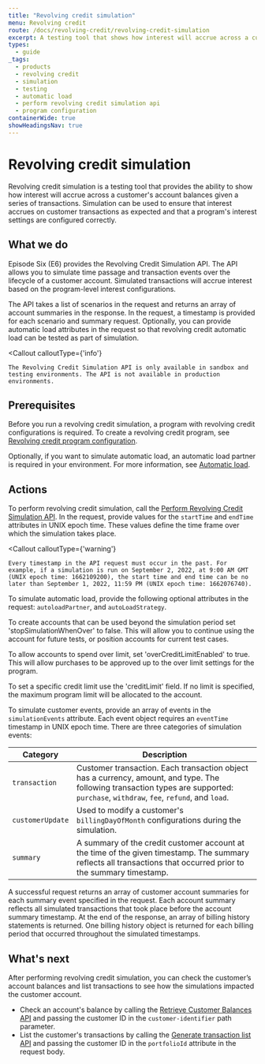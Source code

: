```yaml
---
title: "Revolving credit simulation"
menu: Revolving credit
route: /docs/revolving-credit/revolving-credit-simulation
excerpt: A testing tool that shows how interest will accrue across a customer's account.
types: 
  - guide
_tags:
  - products
  - revolving credit
  - simulation
  - testing
  - automatic load
  - perform revolving credit simulation api
  - program configuration
containerWide: true
showHeadingsNav: true
---
```



# Revolving credit simulation

Revolving credit simulation is a testing tool that provides the ability to show how interest will accrue across a customer's account balances given a series of transactions. Simulation can be used to ensure that interest accrues on customer transactions as expected and that a program's interest settings are configured correctly.

## What we do

Episode Six (E6) provides the Revolving Credit Simulation API. The API allows you to simulate time passage and transaction events over the lifecycle of a customer account. Simulated transactions will accrue interest based on the program-level interest configurations.

The API takes a list of scenarios in the request and returns an array of account summaries in the response. In the request, a timestamp is provided for each scenario and summary request. Optionally, you can provide automatic load attributes in the request so that revolving credit automatic load can be tested as part of simulation.

<Callout
    calloutType={'info'}
>
    The Revolving Credit Simulation API is only available in sandbox and testing environments. The API is not available in production environments.
</Callout>

## Prerequisites

Before you run a revolving credit simulation, a program with revolving credit configurations is required. To create a revolving credit program, see [Revolving credit program configuration](/docs/revolving-credit/revolving-credit-program-configuration).

Optionally, if you want to simulate automatic load, an automatic load partner is required in your environment. For more information, see [Automatic load](/docs/payments/automatic-load).

## Actions

To perform revolving credit simulation, call the [Perform Revolving Credit Simulation API](/tech-specs/revolving-credit/revolving-credit-customers/api?#operation/net.e6tech.h3.middletier.api.v1.partner.offering.simulate.RevolvingCreditSimulatorAPI_simulate_POST). In the request, provide values for the `startTime` and `endTime` attributes in UNIX epoch time. These values define the time frame over which the simulation takes place.

<Callout
    calloutType={'warning'}
>
    Every timestamp in the API request must occur in the past. For example, if a simulation is run on September 2, 2022, at 9:00 AM GMT (UNIX epoch time: 1662109200), the start time and end time can be no later than September 1, 2022, 11:59 PM (UNIX epoch time: 1662076740).
</Callout>

To simulate automatic load, provide the following optional attributes in the request: `autoloadPartner`, and `autoLoadStrategy`.

To create accounts that can be used beyond the simulation period set 'stopSimulationWhenOver' to false. This will allow you to continue using the account for future tests, or position accounts for current test cases. 

To allow accounts to spend over limit, set 'overCreditLimitEnabled' to true. This will allow purchases to be approved up to the over limit settings for the program.

To set a specific credit limit use the 'creditLimit' field. If no limit is specified, the maximum program limit will be allocated to the account.  

To simulate customer events, provide an array of events in the `simulationEvents` attribute. Each event object requires an `eventTime` timestamp in UNIX epoch time. There are three categories of simulation events:

| Category | Description |
| ---------- | ------------------- |
| `transaction` | Customer transaction. Each transaction object has a currency, amount, and type. The following transaction types are supported: `purchase`, `withdraw`, `fee`, `refund`, and `load`. |
| `customerUpdate` | Used to modify a customer's `billingDayOfMonth` configurations during the simulation.|
| `summary` | A summary of the credit customer account at the time of the given timestamp. The summary reflects all transactions that occurred prior to the summary timestamp. |

A successful request returns an array of customer account summaries for each summary event specified in the request. Each account summary reflects all simulated transactions that took place before the account summary timestamp. At the end of the response, an array of billing history statements is returned. One billing history object is returned for each billing period that occurred throughout the simulated timestamps.

## What's next

After performing revolving credit simulation, you can check the customer’s account balances and list transactions to see how the simulations impacted the customer account.

- Check an account's balance by calling the [Retrieve Customer Balances API](/tech-specs/balances/customer-balances/api#operation/net.e6tech.h3.middletier.api.v1.partner.customer.CustomerAPI_getWallets_GET) and passing the customer ID in the `customer-identifier` path parameter.
- List the customer's transactions by calling the [Generate transaction list API](/tech-specs/transactions/transactions/api?#operation/net.e6tech.h3.middletier.api.v1.partner.customer.TransactionAPI_listTransactions_POST) and passing the customer ID in the `portfolioId` attribute in the request body.
